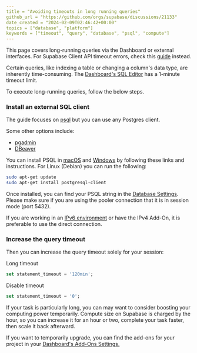 ```yaml
---
title = "Avoiding timeouts in long running queries"
github_url = "https://github.com/orgs/supabase/discussions/21133"
date_created = "2024-02-09T02:46:42+00:00"
topics = ["database", "platform"]
keywords = ["timeout", "query", "database", "psql", "compute"]
---
```


<Admonition type="tip">

This page covers long-running queries via the Dashboard or external interfaces. For Supabase Client API timeout errors, check this [guide](https://github.com/orgs/supabase/discussions/14256) instead.

</Admonition>

Certain queries, like indexing a table or changing a column's data type, are inherently time-consuming. The [Dashboard's SQL Editor](https://supabase.com/dashboard/project/_/sql/) has a 1-minute timeout limit.

To execute long-running queries, follow the below steps.

### Install an external SQL client

The guide focuses on [psql](https://supabase.com/docs/guides/database/psql) but you can use any Postgres client.

Some other options include:

- [pgadmin](https://supabase.com/docs/guides/database/pgadmin)
- [DBeaver](https://supabase.com/docs/guides/database/dbeaver)

You can install PSQL in [macOS](https://stackoverflow.com/a/49689589/2188186) and [Windows](https://www.postgresql.org/download/windows/) by following these links and instructions. For Linux (Debian) you can run the following:

```bash
sudo apt-get update
sudo apt-get install postgresql-client
```

Once installed, you can find your PSQL string in the [Database Settings](https://supabase.com/dashboard/project/_/settings/database). Please make sure if you are using the pooler connection that it is in session mode (port 5432).

<Admonition type="tip">

If you are working in an [IPv6 environment](https://github.com/orgs/supabase/discussions/27034) or have the IPv4 Add-On, it is preferable to use the direct connection.

</Admonition>

### Increase the query timeout

Then you can increase the query timeout solely for your session:

Long timeout

```sql
set statement_timeout = '120min';
```

Disable timeout

```sql
set statement_timeout = '0';
```

If your task is particularly long, you can may want to consider boosting your computing power temporarily. Compute size on Supabase is charged by the hour, so you can increase it for an hour or two, complete your task faster, then scale it back afterward.

If you want to temporarily upgrade, you can find the add-ons for your project in your [Dashboard's Add-Ons Settings.](https://supabase.green/dashboard/project/_/settings/addons)
